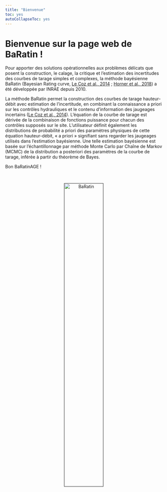 ---
title: "Bienvenue"
toc: yes
autoCollapseToc: yes
---

# Bienvenue sur la page web de BaRatin !


Pour apporter des solutions opérationnelles aux problèmes délicats que posent la construction, le calage, la critique et l’estimation des incertitudes des courbes de tarage simples et complexes, la méthode bayésienne BaRatin (Bayesian Rating curve, [Le Coz et al., 2014](http://dx.doi.org/10.1016/j.jhydrol.2013.11.016) ; [Horner et al., 2018](https://doi.org/10.1002/2017WR022039)) a été développée par INRAE depuis 2010.


La méthode BaRatin permet la construction des courbes de tarage hauteur-débit avec estimation de l’incertitude, en combinant la connaissance a priori sur les contrôles hydrauliques et le contenu d’information des jaugeages incertains ([Le Coz et al., 2014](http://dx.doi.org/10.1016/j.jhydrol.2013.11.016)). L’équation de la courbe de tarage est dérivée de la combinaison de fonctions puissance pour chacun des contrôles supposés sur le site. L’utilisateur définit également les distributions de probabilité a priori des paramètres physiques de cette équation hauteur-débit, « a priori » signifiant sans regarder les jaugeages utilisés dans l’estimation bayésienne. Une telle estimation bayésienne est basée sur l’échantillonnage par méthode Monte Carlo par Chaîne de Markov (MCMC) de la distribution a posteriori des paramètres de la courbe de tarage, inférée à partir du théorème de Bayes.

Bon BaRatinAGE !

<br>
<div style="text-align: center; margin: 0 auto;">
<a href=""> <img alt="BaRatin" src="/img/frontPage.jpg" width="50%" />  </a> 
</div>



